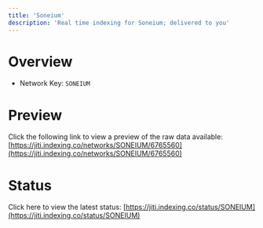 ```yaml
---
title: 'Soneium'
description: 'Real time indexing for Soneium; delivered to you'
---
```


# Overview
- Network Key: `SONEIUM`

# Preview
Click the following link to view a preview of the raw data available: [https://jiti.indexing.co/networks/SONEIUM/6765560](https://jiti.indexing.co/networks/SONEIUM/6765560)

# Status
Click here to view the latest status: [https://jiti.indexing.co/status/SONEIUM](https://jiti.indexing.co/status/SONEIUM)
